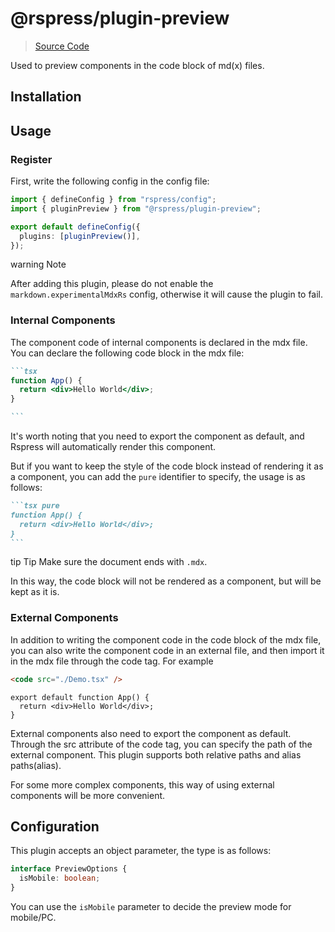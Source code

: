 # @rspress/plugin-preview

> [Source Code](https://github.com/web-infra-dev/rspress/tree/main/packages/plugin-preview)

Used to preview components in the code block of md(x) files.

## Installation

## Usage

### Register

First, write the following config in the config file:

```ts
import { defineConfig } from "rspress/config";
import { pluginPreview } from "@rspress/plugin-preview";

export default defineConfig({
  plugins: [pluginPreview()],
});
```

warning Note

After adding this plugin, please do not enable the `markdown.experimentalMdxRs` config, otherwise it will cause the plugin to fail.

### Internal Components

The component code of internal components is declared in the mdx file. You can declare the following code block in the mdx file:

````md
```tsx
function App() {
  return <div>Hello World</div>;
}

```
````

It's worth noting that you need to export the component as default, and Rspress will automatically render this component.

But if you want to keep the style of the code block instead of rendering it as a component, you can add the `pure` identifier to specify, the usage is as follows:

````md pure
```tsx pure
function App() {
  return <div>Hello World</div>;
}
```
````

tip Tip
Make sure the document ends with `.mdx`.

In this way, the code block will not be rendered as a component, but will be kept as it is.

### External Components

In addition to writing the component code in the code block of the mdx file, you can also write the component code in an external file, and then import it in the mdx file through the code tag. For example

```md
<code src="./Demo.tsx" />
```

```tsx
export default function App() {
  return <div>Hello World</div>;
}
```

External components also need to export the component as default. Through the src attribute of the code tag, you can specify the path of the external component. This plugin supports both relative paths and alias paths(alias).

For some more complex components, this way of using external components will be more convenient.

## Configuration

This plugin accepts an object parameter, the type is as follows:

```ts
interface PreviewOptions {
  isMobile: boolean;
}
```

You can use the `isMobile` parameter to decide the preview mode for mobile/PC.
